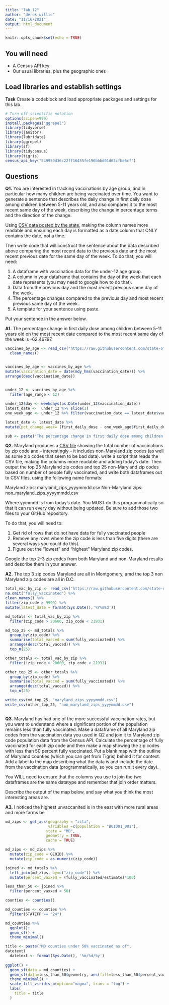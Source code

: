 ```yaml
---
title: "lab_12"
author: "derek willis"
date: "11/16/2021"
output: html_document
---
```


```r
knitr::opts_chunk$set(echo = TRUE)
```

## You will need

* A Census API key
* Our usual libraries, plus the geographic ones

## Load libraries and establish settings

**Task** Create a codeblock and load appropriate packages and settings for this lab.

```r
# Turn off scientific notation
options(scipen=999)
install.packages("ggrepel")
library(tidyverse)
library(janitor)
library(lubridate)
library(ggrepel)
library(sf)
library(tidycensus)
library(tigris)
census_api_key("549950d36c22ff16455fe196bbbd01d63cfbe6cf")
```

## Questions

**Q1.** You are interested in tracking vaccinations by age group, and in particular how many children are being vaccinated over time. You want to generate a sentence that describes the daily change in first daily dose among children between 5-11 years old, and also compares it to the most recent same day of the week, describing the change in percentage terms and the direction of the change.

Using [CSV data posted by the state](https://raw.githubusercontent.com/state-of-maryland/VaccineCSVs/master/MD_COVID19_VaccinationPercentAgeGroupPopulation.csv), making the column names more readable and ensuring each day is formatted as a date column that ONLY contains the date, not a time.

Then write code that will construct the sentence about the data described above comparing the most recent data to the previous date and the most recent previous date for the same day of the week. To do that, you will need:

1. A dataframe with vaccination data for the under-12 age group.
2. A column in your dataframe that contains the day of the week that each date represents (you may need to google how to do that).
3. Data from the previous day and the most recent previous same day of the week.
4. The percentage changes compared to the previous day and most recent previous same day of the week.
5. A template for your sentence using paste.

Put your sentence in the answer below.

**A1.**
The percentage change in first daily dose among children between 5-11 years old on the most recent date compared to the most recent same day of the week is -62.46797.
```r
vaccines_by_age <- read_csv("https://raw.githubusercontent.com/state-of-maryland/VaccineCSVs/master/MD_COVID19_VaccinationPercentAgeGroupPopulation.csv") %>%
  clean_names()


vaccines_by_age <- vaccines_by_age %>% 
mutate(vaccination_date = date(mdy_hms(vaccination_date))) %>% 
arrange(desc(vaccination_date)) 

    
under_12 <- vaccines_by_age %>% 
  filter(age_range < 12) 

under_12$day <- weekdays(as.Date(under_12$vaccination_date)) 
latest_date <-  under_12 %>% slice(1) 
one_week_ago <- under_12 %>% filter(vaccination_date == latest_date$vaccination_date - 7) 

latest_date <- latest_date %>% 
mutate(pct_change_week= (first_daily_dose - one_week_ago$first_daily_dose)/one_week_ago$first_daily_dose *100)

sub <- paste("The percentage change in first daily dose among children between 5-11 years old on the most recent date compared to the most recent same day of the week is -62.46797")
```

**Q2.** Maryland produces a [CSV file](https://raw.githubusercontent.com/state-of-maryland/VaccineCSVs/master/Vax_ZIP_CODE_FirstSecondSingle_Totals_Raw.csv) showing the total number of vaccinations by zip code and -- interestingly -- it includes non-Maryland zip codes (as well as some zip codes that seem to be bad data). write a script that reads the CSV file, making the columns more readable and adding today's date. Then output the top 25 Maryland zip codes and top 25 non-Maryland zip codes based on number of people fully vaccinated, and write both dataframes out to CSV files, using the following name formats:

Maryland zips: maryland_zips_yyyymmdd.csv
Non-Maryland zips: non_maryland_zips_yyyymmdd.csv

Where yymmdd is from today's date. You MUST do this programmatically so that it can run every day without being updated. Be sure to add those two files to your GitHub repository.

To do that, you will need to:

1. Get rid of rows that do not have data for fully vaccinated people
2. Remove any rows where the zip code is less than five digits (there are several ways you could do this).
3. Figure out the "lowest" and "highest" Maryland zip codes.

Google the top 2-3 zip codes from both Maryland and non-Maryland results and describe them in your answer.

**A2.**
The top 3 zip codes Maryland are all in Montgomery,  amd the top 3 non Maryland zip codes are all in D.C.
```r
total_vac_by_zip <- read_csv("https://raw.githubusercontent.com/state-of-maryland/VaccineCSVs/master/Vax_ZIP_CODE_FirstSecondSingle_Totals_Raw.csv") %>% 
na.omit("fully_vaccinated") %>% 
clean_names() %>% 
filter(zip_code > 9999) %>% 
mutate(latest_date = format(Sys.Date(),'%Y%m%d'))

md_totals <- total_vac_by_zip %>% 
  filter(zip_code > 20600, zip_code < 21931)

md_top_25 <- md_totals %>% 
  group_by(zip_code) %>% 
  summarise(total_vacced = sum(fully_vaccinated)) %>% 
  arrange(desc(total_vacced)) %>% 
  top_n(25)

other_totals <- total_vac_by_zip %>% 
  filter(!zip_code > 20600, zip_code < 21931)

other_top_25 <- other_totals %>% 
  group_by(zip_code) %>% 
  summarise(total_vacced = sum(fully_vaccinated)) %>% 
  arrange(desc(total_vacced)) %>% 
  top_n(25)

write_csv(md_top_25, "maryland_zips_yyyymmdd.csv")
write_csv(other_top_25, "non_maryland_zips_yyyymmdd.csv")



```

**Q3.** Maryland has had one of the more successful vaccination rates, but you want to understand where a significant portion of the population remains less than fully vaccinated. Make a dataframe of all Maryland zip codes from the vaccination data you used in Q2 and join it to Maryland zip code population data from the Census API. Calculate the percentage of fully vaccinated for each zip code and then make a map showing the zip codes with less than 50 percent fully vaccinated. Put a blank map with the outline of Maryland counties (which you can get from Tigris) behind it for context. Add a label to the map describing what the data is and include the date from the vaccination data (programmatically, so you can run it every day).

You WILL need to ensure that the columns you use to join the two dataframes are the same datatype and remember that join order matters.

Describe the output of the map below, and say what you think the most interesting areas are.

**A3.**
I noticed the highest unvaccanited is in the east with more rural areas and more farms be
```r
md_zips <- get_acs(geography = "zcta",
                   variables =c(population = "B01001_001"),
                  state = "MD",
                  geometry = TRUE,
                  cache = TRUE)

md_zips <- md_zips %>% 
  mutate(zip_code = GEOID) %>% 
  mutate(zip_code = as.numeric(zip_code))

joined <- md_totals %>% 
  left_join(md_zips, by=c("zip_code")) %>% 
  mutate(percent_vaxxed = (fully_vaccinated/estimate)*100)

less_than_50 <- joined %>% 
  filter(percent_vaxxed < 50)

counties <- counties()

md_counties <- counties %>% 
  filter(STATEFP == "24")

md_counties %>% 
  ggplot()+
  geom_sf() +
  theme_minimal()

title <- paste("MD counties under 50% vaccinated as of",
datetext)
  datetext <- format(Sys.Date(), '%m/%d/%y')
  
ggplot() +
  geom_sf(data = md_counties) +
  geom_sf(data=less_than_50$geometry, aes(fill=less_than_50$percent_vaxxed)) +
  theme_minimal() +
  scale_fill_viridis_b(option="magma", trans = "log") +
  labs(
    title = title
  )
  

```

